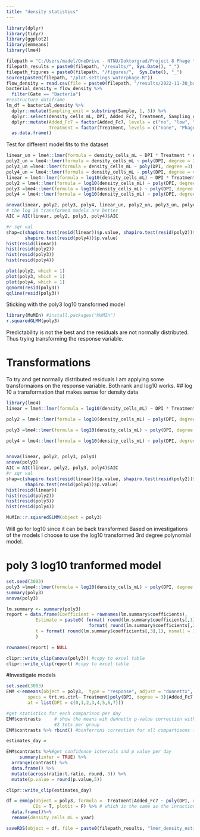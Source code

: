 ---
title: "density statistics"
---
```{r, message=F, echo=F}
library(dplyr)
library(tidyr)
library(ggplot2)
library(emmeans)
library(lme4)

filepath = "C:/Users/madel/OneDrive - NTNU/Doktorgrad/Project 8 Phage therapy and AB in semi-cont/R-analysis/GitHubScripts"
filepath_results = paste0(filepath, "/results/", Sys.Date(), "_")
filepath_figures = paste0(filepath, "/figures/",  Sys.Date(), "_")
source(paste0(filepath, "/plot.settings_waterphage.R"))
flow_density = read.csv(file = paste0(filepath, "/results/2022-11-30_bacterial_density_flow_cyt_clean_nooutliers.csv")) 
bacterial_density = flow_density %>%
  filter(Gate == "Bacteria")
#restructure dataframe
lm_df = bacterial_density %>% 
  dplyr::mutate(Sampling_unit = substring(Sample, 1, 5)) %>%
  dplyr::select(density_cells_mL, DPI, Added_Fc7, Treatment, Sampling_unit) %>%
  dplyr::mutate(Added_Fc7 = factor(Added_Fc7, levels = c("no", "low", "high" )), 
                Treatment = factor(Treatment, levels = c("none", "Phage", "AB")) ) %>%
  as.data.frame()
```

Test for different model fits to the dataset
```{r}
linear_un = lme4::lmer(formula = density_cells_mL ~ DPI * Treatment * Added_Fc7+ (DPI|Sampling_unit), data = lm_df)
poly2_un = lme4::lmer(formula = density_cells_mL ~ poly(DPI, degree = 2) * Treatment * Added_Fc7+ (DPI|Sampling_unit), data = lm_df)
poly3_un =lme4::lmer(formula = density_cells_mL ~ poly(DPI, degree =3) * Treatment * Added_Fc7+ (DPI|Sampling_unit), data = lm_df)
poly4_un = lme4::lmer(formula = density_cells_mL ~ poly(DPI, degree = 4) * Treatment * Added_Fc7+ (DPI|Sampling_unit), data = lm_df)
linear = lme4::lmer(formula = log10(density_cells_mL) ~ DPI * Treatment * Added_Fc7+ (DPI|Sampling_unit), data = lm_df)
poly2 = lme4::lmer(formula = log10(density_cells_mL) ~ poly(DPI, degree = 2) * Treatment * Added_Fc7+ (DPI|Sampling_unit), data = lm_df)
poly3 =lme4::lmer(formula = log10(density_cells_mL) ~ poly(DPI, degree =3) * Treatment * Added_Fc7+ (DPI|Sampling_unit), data = lm_df)
poly4 = lme4::lmer(formula = log10(density_cells_mL) ~ poly(DPI, degree = 4) * Treatment * Added_Fc7+ (DPI|Sampling_unit), data = lm_df)
```


```{r}
anova(linear, poly2, poly3, poly4, linear_un, poly2_un, poly3_un, poly4_un)
# the log 10 transformed models are better
AIC = AIC(linear, poly2, poly3, poly4)$AIC

#r sqr val
shap=c(shapiro.test(resid(linear))$p.value, shapiro.test(resid(poly2))$p.value, shapiro.test(resid(poly3))$p.value, 
       shapiro.test(resid(poly4))$p.value)
hist(resid(linear))
hist(resid(poly2))
hist(resid(poly3))
hist(resid(poly4))

plot(poly2, which = 1)
plot(poly3, which = 1)
plot(poly4, which = 1)
qqnorm(resid(poly3))
qqline(resid(poly3))
```

Sticking with the poly3 log10 transformed model

```{r}
library(MuMIn) #install.packages("MuMIn")
r.squaredGLMM(poly3)
```


Predictability is not the best and the residuals are not normally distributed. Thus trying transforming the response variable. 

# Transformations 
To try and get normally distributed residuals I am applying some transformaions on the response variable. 
Both rank and log10 works. 
## log 10 
a transformation that makes sense for density data

```{r}
library(lme4)
linear = lme4::lmer(formula = log10(density_cells_mL) ~ DPI * Treatment * Added_Fc7+ (DPI|Sampling_unit), data = lm_df)

poly2 = lme4::lmer(formula = log10(density_cells_mL) ~ poly(DPI, degree = 2) * Treatment * Added_Fc7+ (DPI|Sampling_unit), data = lm_df)

poly3 =lme4::lmer(formula = log10(density_cells_mL) ~ poly(DPI, degree =3) * Treatment * Added_Fc7+ (DPI|Sampling_unit), data = lm_df)

poly4 = lme4::lmer(formula = log10(density_cells_mL) ~ poly(DPI, degree = 4) * Treatment * Added_Fc7+ (DPI|Sampling_unit), data = lm_df)


anova(linear, poly2, poly3, poly4)
anova(poly3)
AIC = AIC(linear, poly2, poly3, poly4)$AIC
#r sqr val
shap=c(shapiro.test(resid(linear))$p.value, shapiro.test(resid(poly2))$p.value, shapiro.test(resid(poly3))$p.value, 
       shapiro.test(resid(poly4))$p.value)
hist(resid(linear))
hist(resid(poly2))
hist(resid(poly3))
hist(resid(poly4))

MuMIn::r.squaredGLMM(object = poly3)
```

Will go for log10 since it can be back transformed
Based on investigations of the models I choose to use the log10 transformed 3rd degree polynomial model. 

# poly 3 log10 tranformed model
```{r}
set.seed(3003)
poly3 =lme4::lmer(formula = log10(density_cells_mL) ~ poly(DPI, degree =3) * Treatment * Added_Fc7+ (DPI|Sampling_unit), data = lm_df)
summary(poly3)
anova(poly3)

lm.summary <- summary(poly3)
report = data.frame(Coefficient = rownames(lm.summary$coefficients), 
           Estimate = paste0( format( round(lm.summary$coefficients[,1],1), nsmall = 1 ),  "±", 
                               format( round(lm.summary$coefficients[,2],1), nsmall = 1 ) ), 
           t = format( round(lm.summary$coefficients[,3],1), nsmall = 1 )
           ) 

rownames(report) = NULL

clipr::write_clip(anova(poly3)) #copy to excel table
clipr::write_clip(report) #copy to excel table
```

#Investigate models
```{r}
set.seed(3003)
EMM <-emmeans(object = poly3,  type = "response", adjust = "dunnettx",
        specs = trt.vs.ctrl~ Treatment|poly(DPI, degree = 3)|Added_Fc7, 
        at = list(DPI = c(0,1,2,3,4,5,6,7)))

#get statistics for each comparison per day
EMM$contrasts     # show the means wih dunnettx p-value correction within each day and Fc7 add. 
                  #2 tets per group
EMM$contrasts %>% rbind() #bonferroni correction for all compartisons (42 tests)

estimates_day =

EMM$contrasts %>%#get confidence intervals and p value per day
     summary(infer = TRUE) %>% 
  arrange(contrast) %>% 
  data.frame() %>%
  mutate(across(ratio:t.ratio, round, 3)) %>%
  mutate(p.value = round(p.value,5))

clipr::write_clip(estimates_day) 
```


```{r}
df = emmip(object = poly3, formula =  Treatment|Added_Fc7 ~ poly(DPI, degree = 3),  at = list(DPI = seq(0,7, by = 0.2)), type = "response",
          CIs = T, plotit = F) %>% # which is the same as the inraction term 
  data.frame()%>% 
  rename(density_cells_mL = yvar)

saveRDS(object = df, file = paste0(filepath_results, "lmer_density_estimate_plot.RDS"))
```



